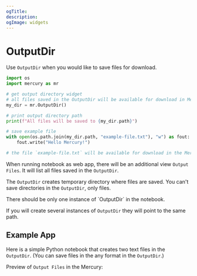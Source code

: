 ```yaml
---
ogTitle:
description:
ogImage: widgets
---
```



# OutputDir

Use `OutputDir` when you would like to save files for download. 

```python
import os
import mercury as mr
```
```python
# get output directory widget
# all files saved in the OutputDir will be available for download in Mercury
my_dir = mr.OutputDir()
```
```python
# print output directory path
print(f"All files will be saved to {my_dir.path}")

# save example file
with open(os.path.join(my_dir.path, "example-file.txt"), "w") as fout:
    fout.write("Hello Mercury!")

# the file `example-file.txt` will be available for download in the Mercury app.
```

When running notebook as web app, there will be an additional view `Output Files`. It will list all files saved in the `OutputDir`.

<Screenshot src={exampleAppPng} alt="Example Mercury App with OutputDir widget and output file" />

The `OutputDir` creates temporary directory where files are saved. 
You can't save directories in the `OutputDir`, only files.


<Callout type="info">
There should be only one instance of `OutputDir` in the notebook.

If you will create several instances of `OutputDir` they will point to the same path.
</Callout>

## Example App

Here is a simple Python notebook that creates two text files in the `OutputDir`. (You can save files in the any format in the `OutputDir`.)
<Screenshot src={notebookPng} alt="Python notebook with OutputDir" />

Preview of `Output Files` in the Mercury:
<Screenshot src={simpleAppGif} alt="Mercury App with OutputDir widget with output files" />
